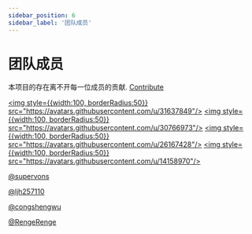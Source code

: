 ```yaml
---
sidebar_position: 6
sidebar_label: '团队成员'
---
```


# 团队成员

本项目的存在离不开每一位成员的贡献. [Contribute](https://github.com/supervons/react-native-echarts-pro/graphs/contributors)

<a href="https://github.com/supervons"> <img style={{width:100, borderRadius:50}} src="https://avatars.githubusercontent.com/u/31637849"/> </a>
<a href="https://github.com/ljh257110"> <img style={{width:100, borderRadius:50}} src="https://avatars.githubusercontent.com/u/30766973"/> </a>
<a href="https://github.com/congshengwu"> <img style={{width:100, borderRadius:50}} src="https://avatars.githubusercontent.com/u/26167428"/> </a>
<a href="https://github.com/RengeRenge"> <img style={{width:100, borderRadius:50}} src="https://avatars.githubusercontent.com/u/14158970"/> </a>

[@supervons](https://github.com/supervons)

[@ljh257110](https://github.com/ljh257110)

[@congshengwu](https://github.com/congshengwu)

[@RengeRenge](https://github.com/RengeRenge)
